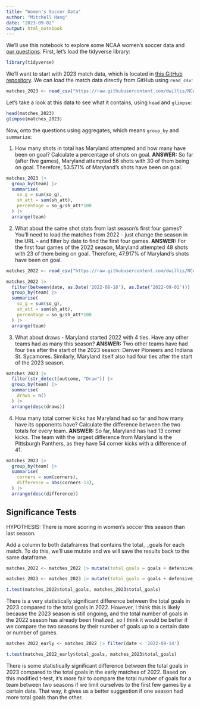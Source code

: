 ```yaml
---
title: "Women's Soccer Data"
author: "Mitchell Hang"
date: "2023-09-02"
output: html_notebook
---
```


We'll use this notebook to explore some NCAA women's soccer data and [our questions](https://docs.google.com/spreadsheets/d/1kTSrnl1URmcexIWLDMWqDnp3q-c2OS45uifnhjp10n4/edit#gid=0). First, let's load the tidyverse library:

```r
library(tidyverse)
```

We'll want to start with 2023 match data, which is located in [this GitHub repository](https://github.com/dwillis/NCAAWomensSoccerData). We can load the match data directly from GitHub using `read_csv`:


```r
matches_2023 <- read_csv("https://raw.githubusercontent.com/dwillis/NCAAWomensSoccerData/main/data/ncaa_womens_soccer_matchstats_2023.csv")
```

Let's take a look at this data to see what it contains, using `head` and `glimpse`:

```r
head(matches_2023)
glimpse(matches_2023)
```

Now, onto the questions using aggregates, which means `group_by` and `summarize`:

1. How many shots in total has Maryland attempted and how many have been on goal? Calculate a percentage of shots on goal.
**ANSWER:** So far (after five games), Maryland attempted 56 shots with 30 of them being on goal. Therefore, 53.571% of Maryland's shots have been on goal.

```r
matches_2023 |>
  group_by(team) |>
  summarise(
    so_g = sum(so_g),
    sh_att = sum(sh_att),
    percentage = so_g/sh_att*100
  ) |> 
  arrange(team)
```

2. What about the same shot stats from last season's first four games? You'll need to load the matches from 2022 - just change the season in the URL - and filter by date to find the first four games.
**ANSWER:** For the first four games of the 2022 season, Maryland attempted 48 shots with 23 of them being on goal. Therefore, 47.917% of Maryland's shots have been on goal.

```r
matches_2022 <- read_csv("https://raw.githubusercontent.com/dwillis/NCAAWomensSoccerData/main/data/ncaa_womens_soccer_matchstats_2022.csv")

matches_2022 |>
  filter(between(date, as.Date('2022-08-18'), as.Date('2022-09-01'))) |>
  group_by(team) |>
  summarise(
    so_g = sum(so_g),
    sh_att = sum(sh_att),
    percentage = so_g/sh_att*100
  ) |> 
  arrange(team)
```


3. What about draws - Maryland started 2022 with 4 ties. Have any other teams had as many this season?
**ANSWER:** Two other teams have had four ties after the start of the 2023 season: Denver Pioneers and Indiana St. Sycamores. Similarly, Maryland itself also had four ties after the start of the 2023 season. 

```r
matches_2023 |>
  filter(str_detect(outcome, "Draw")) |>
  group_by(team) |>
  summarise(
    draws = n()
  ) |> 
  arrange(desc(draws))
```


4. How many total corner kicks has Maryland had so far and how many have its opponents have? Calculate the difference between the two totals for every team.
**ANSWER:** So far, Maryland has had 13 corner kicks. The team with the largest difference from Maryland is the Pittsburgh Panthers, as they have 54 corner kicks with a difference of 41.

```r
matches_2023 |>
  group_by(team) |>
  summarise(
    corners = sum(corners),
    difference = abs(corners-13),
  ) |> 
  arrange(desc(difference))
```

## Significance Tests

HYPOTHESIS: There is more scoring in women's soccer this season than last season.

Add a column to both dataframes that contains the total_ _goals for each match. To do this, we'll use mutate and we will save the results back to the same dataframe.

```r
matches_2022 <- matches_2022 |> mutate(total_goals = goals + defensive_goals)

matches_2023 <- matches_2023 |> mutate(total_goals = goals + defensive_goals)

```

```r
t.test(matches_2022$total_goals, matches_2023$total_goals)
```

There is a very statistically significant difference between the total goals in 2023 compared to the total goals in 2022. However, I think this is likely because the 2023 season is still ongoing, and the total number of goals in the 2022 season has already been finalized, so I think it would be better if we compare the two seasons by their number of goals up to a certain date or number of games.

```r
matches_2022_early <- matches_2022 |> filter(date < '2022-09-14')
```

```r
t.test(matches_2022_early$total_goals, matches_2023$total_goals)
```

There is some statistically significant difference between the total goals in 2023 compared to the total goals in the early matches of 2022. Based on this modified t-test, it's more fair to compare the total number of goals for a team between two seasons if we limit ourselves to the first few games by a certain date. That way, it gives us a better suggestion if one season had more total goals than the other.